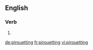 ==English==

===Verb===
{{head|en}}

# {{present participle of|pirouette}}

[[de:pirouetting]]
[[fr:pirouetting]]
[[vi:pirouetting]]